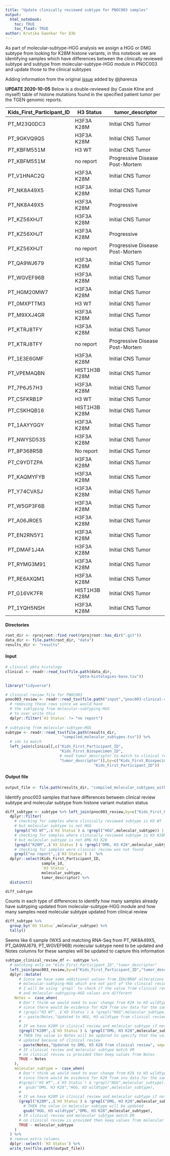 ```yaml
---
title: "Update clinically reviewed subtype for PNOC003 samples"
output: 
  html_notebook:
    toc: TRUE
    toc_float: TRUE
author: Krutika Gaonkar for D3b
---
```


As part of molecular-subtype-HGG analysis we assign a HGG or DMG subtype from looking for K28M histone variants, in this notebook we are identifying samples which have differences between the clinically reviewed subtype and subtype from molecular-subtype-HGG module in PNOC003 and update
those to the clinical subtypes

Adding information from the original [issue](https://github.com/AlexsLemonade/OpenPBTA-analysis/issues/751) added by @jharenza 
 
**UPDATE 2020-10-05** 
Below is a double-reviewed (by Cassie Kline and myself) table of histone mutations found in the specified patient tumor per the TGEN genomic reports. 

Kids_First_Participant_ID | H3 Status | tumor_descriptor
-- | -- | --
PT_M23Q0DC3 | H3F3A K28M | Initial CNS Tumor
PT_9GKVQ9QS | H3F3A K28M | Initial CNS Tumor
PT_KBFM551M | H3 WT | Initial CNS Tumor
PT_KBFM551M | no report | Progressive   Disease Post-Mortem
PT_V1HNAC2Q | H3F3A K28M | Initial CNS Tumor
PT_NK8A49X5 | H3F3A K28M | Initial CNS Tumor
PT_NK8A49X5 | H3F3A K28M | Progressive
PT_KZ56XHJT | H3F3A K28M | Initial CNS Tumor
PT_KZ56XHJT | H3F3A K28M | Progressive
PT_KZ56XHJT | no report | Progressive   Disease Post-Mortem
PT_QA9WJ679 | H3F3A K28M | Initial CNS Tumor
PT_WGVEF96B | H3F3A K28M | Initial CNS Tumor
PT_HGM20MW7 | H3F3A K28M | Initial CNS Tumor
PT_0MXPTTM3 | H3 WT | Initial CNS Tumor
PT_M9XXJ4GR | H3F3A K28M | Initial CNS Tumor
PT_KTRJ8TFY | H3F3A K28M | Initial CNS Tumor
PT_KTRJ8TFY | no report | Progressive   Disease Post-Mortem
PT_1E3E6GMF | H3F3A K28M | Initial CNS Tumor
PT_VPEMAQBN | HIST1H3B K28M | Initial CNS Tumor
PT_7P6J57H3 | H3F3A K28M | Initial CNS Tumor
PT_C5FKRB1P | H3 WT | Initial CNS Tumor
PT_CSKHQB16 | HIST1H3B K28M | Initial CNS Tumor
PT_1AAYYGGY | H3F3A K28M | Initial CNS Tumor
PT_NWYSD53S | H3F3A K28M | Initial CNS Tumor
PT_8P368R5B | No report | Initial CNS Tumor
PT_C9YDTZPA | H3F3A K28M | Initial CNS Tumor
PT_KAQMYFYB | H3F3A K28M | Initial CNS Tumor
PT_Y74CVASJ | H3F3A K28M | Initial CNS Tumor
PT_W5GP3F6B | H3F3A K28M | Initial CNS Tumor
PT_A06JR0E5 | H3F3A K28M | Initial CNS Tumor
PT_EN2RN5Y1 | H3F3A K28M | Initial CNS Tumor
PT_DMAF1J4A | H3F3A K28M | Initial CNS Tumor
PT_RYMG3M91 | H3F3A K28M | Initial CNS Tumor
PT_RE6AXQM1 | H3F3A K28M | Initial CNS Tumor
PT_G16VK7FR | HIST1H3B K28M | Initial CNS Tumor
PT_1YQH5NSH | H3F3A K28M | Initial CNS Tumor


#### Directories

```r
root_dir <- rprojroot::find_root(rprojroot::has_dir(".git"))
data_dir <- file.path(root_dir, "data")
results_dir <- "results"
```


#### Input

```r
# clinical pbta histology
clinical <- readr::read_tsv(file.path(data_dir,
                                "pbta-histologies-base.tsv")) 

```


```r
library("tidyverse")

# clinical review file for PNOC003 
pnoc003_review <- readr::read_tsv(file.path("input","pnoc003-clinical-review.tsv")) %>%
  # removing these rows since we would have  
  # the subtyping from molecular-subtyping-HGG 
  # to over write this
  dplyr::filter(`H3 Status` != "no report")
  
# subtyping from molecular-subtype-HGG
subtype <- readr::read_tsv(file.path(results_dir,
                         "compiled_molecular_subtypes.tsv")) %>%  
  # ids to match
  left_join(clinical[,c("Kids_First_Participant_ID",
                        "Kids_First_Biospecimen_ID",
                        # need tumor_descriptor to match to clinical review
                        "tumor_descriptor")],by=c("Kids_First_Biospecimen_ID",
                                       "Kids_First_Participant_ID")) 

```

#### Output file

```r
output_file <- file.path(results_dir, "compiled_molecular_subtypes_with_clinical_feedback.tsv")
```


Identify pnoc003 samples that have differences between clinical review subtype
and molecular subtype from histone variant mutation status

```r
diff_subtype <- subtype %>% left_join(pnoc003_review,by=c("Kids_First_Participant_ID","tumor_descriptor")) %>% 
  dplyr::filter(
    # checking for samples where clinically reviewed subtype is H3 WT
    # but molecular subtype is not HGG
    (grepl("H3 WT",.$`H3 Status`) & !grepl("HGG",molecular_subtype)) |
    # checking for samples where clinically reviewed subtype is H3 K28M
    # but molecular subtype is not DMG H3 K28
    (grepl("K28M",.$`H3 Status`) & !grepl("DMG, H3 K28",molecular_subtype)) | 
    # checking for samples were clinical review was not found  
    grepl("no report",.$`H3 Status`) )  %>%
  dplyr::select(Kids_First_Participant_ID,
                sample_id,
                `H3 Status`,
                molecular_subtype,
                tumor_descriptor) %>%
  distinct()

diff_subtype

```

Counts in each type of differences to identify how many samples already 
have subtyping updated from molecular-subtype-HGG module and how many
samples need molecular subtype updated from clinical review

```r

diff_subtype %>% 
  group_by(`H3 Status`,molecular_subtype) %>%
  tally()

```


Seems like 6 sample (WXS and matching RNA-Seq from PT_NK8A49X5, PT_QA9WJ679, PT_WGVEF96B) molecular subtype 
need to be updated and Notes columns for these samples will be updated to capture this 
information

```r
subtype_clinical_review_df <- subtype %>%
  # matching only on "Kids_First_Participant_ID","tumor_descriptor"
  left_join(pnoc003_review,by=c("Kids_First_Participant_ID","tumor_descriptor")) %>% 
  dplyr::mutate(
      # Since we have some additional values from IDH/BRAF alterations in 
      # molecular-subtping-HGG which are not part of the clinical review
      # I will be using `grepl` to check if the value from clinical review 
      # and molecular-subtyping-HGG values are different
    Notes =  case_when(
      # Don't think we would need to ever change from K28 to H3 wildtype
      # since there would be evidence for K28 from snv data for the sample
      # (grepl("H3 WT",.$`H3 Status`) & !grepl("HGG",molecular_subtype)) 
      # ~ paste(Notes,"Updated to HGG, H3 wildtype from clinical review",sep=","),
      #
      # IF we have K28M in clinical review and molecular subtype if not DMG K28M
      (grepl("K28M",.$`H3 Status`) & !grepl("DMG, H3 K28",molecular_subtype)) 
      # THEN the value in Notes will be updated to specify that the value is
      # updated because of clinical review
      ~ paste(Notes,"Updated to DMG, H3 K28 from clinical review", sep=","),
      # IF clinical review and molecular subtype match OR 
      # no clinical review is provided then keep values from Notes
      TRUE ~ Notes
    ),
    molecular_subtype =  case_when(
      # Don't think we would need to ever change from K28 to H3 wildtype
      # since there would be evidence for K28 from snv data for the sample
      #(grepl("H3 WT",.$`H3 Status`) & !grepl("HGG",molecular_subtype)) ~ 
      #  gsub("DMG, H3 K28","HGG, H3 wildtype",molecular_subtype),
      #
      # IF we have K28M in clinical review and molecular subtype if not DMG K28M
      (grepl("K28M",.$`H3 Status`) & !grepl("DMG, H3 K28",molecular_subtype)) ~ 
        # THEN the value in molecular subtype will be updated 
        gsub("HGG, H3 wildtype","DMG, H3 K28",molecular_subtype),
      # IF clinical review and molecular subtype match OR
      # no clinical review is provided then keep values from molecular subtype
      TRUE ~ molecular_subtype
    )
  ) %>%
  # remove extra columns 
  dplyr::select(-`H3 Status`) %>%
  write_tsv(file.path(output_file))
  
```

